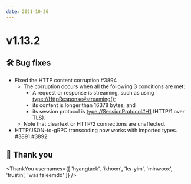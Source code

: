 ```yaml
---
date: 2021-10-26
---
```


# v1.13.2

## 🛠️ Bug fixes

- Fixed the HTTP content corruption #3894
  - The corruption occurs when all the following 3 conditions are met:
    - A request or response is streaming, such as using <type://HttpResponse#streaming()>;
    - its content is longer than 16378 bytes; and
    - its session protocol is <type://SessionProtocol#H1> (HTTP/1 over TLS).
  - Note that cleartext or HTTP/2 connections are unaffected.
- HTTP/JSON-to-gRPC transcoding now works with imported types. #3891 #3892

## 🙇 Thank you

<ThankYou usernames={[
  'hyangtack',
  'ikhoon',
  'ks-yim',
  'minwoox',
  'trustin',
  'wasifaleemdd'
]} />

